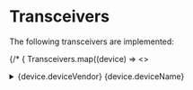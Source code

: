 
# Transceivers

The following transceivers are implemented:

{/* {
  Transceivers.map((device) => <>
    <details>
      <summary>{device.deviceVendor} {device.deviceName}</summary>

      This device implements the following commands:
      <ul>
      {
        new device(null).getCommandKeys().map((key) => <li>{key}</li>)
      }
      </ul>
    </details>
  </>)
} */}
